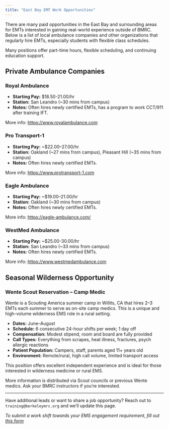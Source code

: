 ```yaml
---
title: "East Bay EMT Work Opportunities"
---
```


There are many paid opportunities in the East Bay and surrounding areas for EMTs interested in gaining real-world experience outside of BMRC. Below is a list of local ambulance companies and other organizations that regularly hire EMTs, especially students with flexible class schedules.

Many positions offer part-time hours, flexible scheduling, and continuing education support.


## Private Ambulance Companies

### Royal Ambulance

- **Starting Pay:** $18.50-21.00/hr
- **Station:** San Leandro (~30 mins from campus)
- **Notes:** Often hires newly certified EMTs, has a program to work CCT/911 after training IFT.

More info: [https://www.royalambulance.com](https://www.royalambulance.com/career)


### Pro Transport-1

- **Starting Pay:** ~$22.00–27.00/hr
- **Station:** Oakland (~27 mins from campus), Pleasant Hill (~35 mins from campus)
- **Notes:** Often hires newly certified EMTs.

More info: [https://www.protransport-1.com](https://www.protransport-1.com)


### Eagle Ambulance

- **Starting Pay:** ~$19.00–21.00/hr
- **Station:** Oakland (~30 mins from campus)
- **Notes:** Often hires newly certified EMTs.

More info: [https://eagle-ambulance.com/](https://eagle-ambulance.com/)


### WestMed Ambulance

- **Starting Pay:** ~$25.00-30.00/hr
- **Station:** San Leandro (~33 mins from campus)
- **Notes:** Often hires newly certified EMTs.

More info: [https://www.westmedambulance.com](https://www.westmedambulance.com)


## Seasonal Wilderness Opportunity

### Wente Scout Reservation – Camp Medic

Wente is a Scouting America summer camp in Willits, CA that hires 2–3 EMTs each summer to serve as on-site camp medics. This is a unique and high-volume wilderness EMS role in a rural setting.

- **Dates:** June–August
- **Schedule:** 6 consecutive 24-hour shifts per week; 1 day off
- **Compensation:** Modest stipend, room and board are fully provided
- **Call Types:** Everything from scrapes, heat illness, fractures, psych allergic reactions
- **Patient Population:** Campers, staff, parents aged 11+ years old
- **Environment:** Remote/rural, high call volume, limited transport access

This position offers excellent independent experience and is ideal for those interested in wilderness medicine or rural EMS.

More information is distributed via Scout councils or previous Wente medics. Ask your BMRC instructors if you're interested.

---

Have additional leads or want to share a job opportunity? Reach out to `training@berkeleymrc.org` and we’ll update this page.

_To submit a work shift towards your EMS engagement requirement, fill out [this form](insert)_
